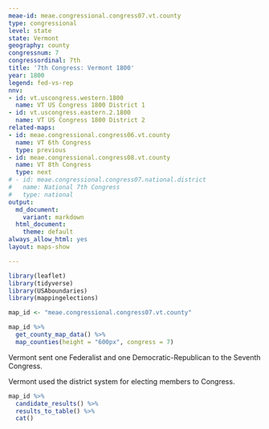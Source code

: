 ```yaml
---
meae-id: meae.congressional.congress07.vt.county
type: congressional
level: state
state: Vermont
geography: county
congressnum: 7
congressordinal: 7th
title: '7th Congress: Vermont 1800'
year: 1800
legend: fed-vs-rep
nnv:
- id: vt.uscongress.western.1800
  name: VT US Congress 1800 District 1
- id: vt.uscongress.eastern.2.1800
  name: VT US Congress 1800 District 2
related-maps:
- id: meae.congressional.congress06.vt.county
  name: VT 6th Congress
  type: previous
- id: meae.congressional.congress08.vt.county
  name: VT 8th Congress
  type: next
# - id: meae.congressional.congress07.national.district
#   name: National 7th Congress
#   type: national
output:
  md_document:
    variant: markdown
  html_document:
    theme: default
always_allow_html: yes
layout: maps-show

---
```


```r
library(leaflet)
library(tidyverse)
library(USAboundaries)
library(mappingelections)

map_id <- "meae.congressional.congress07.vt.county"
```

<div class="map">

```r
map_id %>%
  get_county_map_data() %>%
  map_counties(height = "600px", congress = 7)
```

</div>

Vermont sent one Federalist and one Democratic-Republican to the Seventh Congress.

Vermont used the district system for electing members to Congress.

<div class="results-table">

```r
map_id %>%
  candidate_results() %>%
  results_to_table() %>%
  cat()
```

</div>
